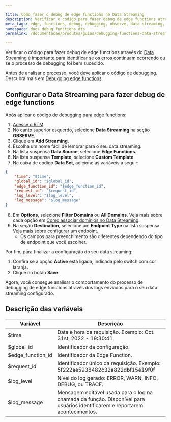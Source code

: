 ```yaml
---

title: Como fazer o debug de edge functions no Data Streaming
description: Verificar o código para fazer debug de edge functions através do Data Streaming é importante para identificar se os erros continuam ocorrendo ou se o processo de debugging foi bem sucedido.
meta_tags: edge, functions, debug, debugging, observe, data streaming, logs
namespace: docs_debug_functions_dts
permalink: /documentacao/produtos/guias/debugging-functions-data-streaming/

---
```


Verificar o código para fazer debug de edge functions através do [Data Streaming](/pt-br/documentacao/produtos/data-streaming/) é importante para identificar se os erros continuam ocorrendo ou se o processo de debugging foi bem sucedido.

Antes de analisar o processo, você deve aplicar o código de debugging. Descubra mais em [Debugging edge functions](/pt-br/documentacao/produtos/edge-application/edge-functions/debugging/).

## Configurar o Data Streaming para fazer debug de edge functions

Após aplicar o código de debugging para edge functions:

1. [Acesse o RTM](https://manager.azion.com/).
2. No canto superior esquerdo, selecione **Data Streaming** na seção **OBSERVE**.
3. Clique em **Add Streaming**.
4. Escolha um nome fácil de lembrar para o seu data streaming.
5. Na lista suspensa **Data Source**, selecione **Edge Functions**.
6. Na lista suspensa **Template**, selecione **Custom Template**.
7. Na caixa de código **Data Set**, adicione as variáveis a seguir:

```json
{
	"time": "$time",
    "global_id": "$global_id",
    "edge_function_id": "$edge_function_id",
    "request_id": "$request_id",
    "log_level": "$log_level",
    "log_message": "$log_message"
}
```



8. Em **Options**, selecione **Filter Domains** ou **All Domains**. Veja mais sobre cada opção em [Como associar domínios no Data Streaming](/pt-br/documentacao/produtos/guias/data-streaming-associar-dominios/).
9.  Na seção **Destination**, selecione um **Endpoint Type** na lista suspensa. Veja mais sobre [configurar um endpoint](/pt-br/documentacao/produtos/data-streaming/#endpoints).
    - Os campos para preenchimento são diferentes dependendo do tipo de endpoint que você escolher.

Por fim, para finalizar a configuração do seu data streaming:

1. Confira se a opção **Active** está ligada, indicada pelo switch com cor laranja.
2. Clique no botão **Save**.

Agora, você consegue analisar o comportamento do processo de debugging de edge functions através dos logs enviados para o seu data streaming configurado.

## Descrição das variáveis

| Variável          | Descrição                                                   |
| ----------------- | ----------------------------------------------------------- |
| $time             | Data e hora da requisição. Exemplo: Oct. 31st, 2022 - 19:30:41                               |
| $global_id        | Identificador da configuração.                                        |
| $edge_function_id | Identificador da Edge Function.                                   |
| $request_id       | Identificador único da requisição. Exemplo: 5f222ae5938482c32a822dbf15e19f0f                                         |
| $log_level        | Nível do log gerado: ERROR, WARN, INFO, DEBUG, ou TRACE. |
| $log_message      | Mensagem editável usada para o log na chamada da função. Disponível para usuários identificarem e reportarem acontecimentos.     |
